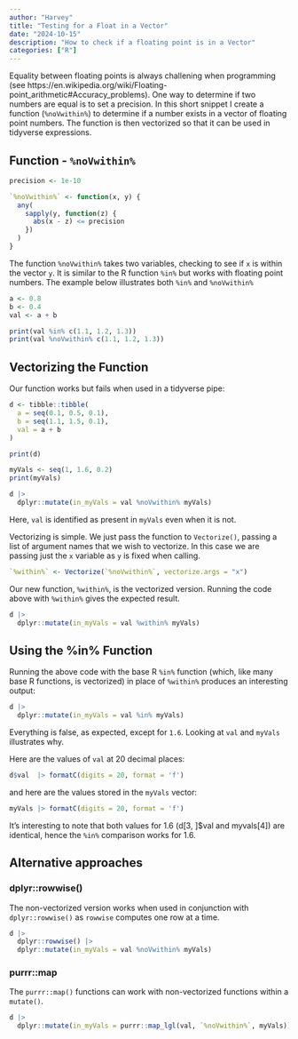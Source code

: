 ```yaml
---
author: "Harvey"
title: "Testing for a Float in a Vector"
date: "2024-10-15"
description: "How to check if a floating point is in a Vector"
categories: ["R"]
---
```


Equality between floating points is always challening when programming (see https://en.wikipedia.org/wiki/Floating-point_arithmetic#Accuracy_problems).  One way to determine if two numbers are equal is to set a precision.  In this short snippet I create a function (`%noVwithin%`) to determine if a number exists in a vector of floating point numbers.  The function is then vectorized so that it can be used in tidyverse expressions.

## Function - `%noVwithin%`

```r
precision <- 1e-10

`%noVwithin%` <- function(x, y) {
  any(
    sapply(y, function(z) {
      abs(x - z) <= precision
    })
  )
}
```

The function `%noVwithin%` takes two variables, checking to see if `x` is within the vector `y`.  It is similar to the R function `%in%` but works with floating point numbers.  The example below illustrates both `%in%` and `%noVwithin%`

```r
a <- 0.8
b <- 0.4
val <- a + b

print(val %in% c(1.1, 1.2, 1.3))
print(val %noVwithin% c(1.1, 1.2, 1.3))
```

## Vectorizing the Function

Our function works but fails when used in a tidyverse pipe:

```r
d <- tibble::tibble(
  a = seq(0.1, 0.5, 0.1),
  b = seq(1.1, 1.5, 0.1), 
  val = a + b
)

print(d)

myVals <- seq(1, 1.6, 0.2)
print(myVals)

d |>
  dplyr::mutate(in_myVals = val %noVwithin% myVals)

```
Here, `val` is identified as present in `myVals` even when it is not.


Vectorizing is simple.  We just pass the function to `Vectorize()`, passing a list of argument names that we wish to vectorize.  In this case we are passing just the `x` variable as `y` is fixed when calling.

```r
`%within%` <- Vectorize(`%noVwithin%`, vectorize.args = "x")
```

Our new function, `%within%`, is the vectorized version.  Running the code above with `%within%` gives the expected result.

```r
d |>
  dplyr::mutate(in_myVals = val %within% myVals)

```

## Using the %in% Function

Running the above code with the base R `%in%` function (which, like many base R functions, is vectorized) in place of `%within%` produces an interesting output:

```r
d |>
  dplyr::mutate(in_myVals = val %in% myVals)

```

Everything is false, as expected, except for `1.6`.  Looking at `val` and `myVals` illustrates why.  

Here are the values of `val` at 20 decimal places:
```r
d$val  |> formatC(digits = 20, format = 'f')

```

and here are the values stored in the `myVals` vector:
```r
myVals |> formatC(digits = 20, format = 'f')

```
It's interesting to note that both values for 1.6 (d[3, ]$val and myvals[4]) are identical, hence the `%in%` comparison works for 1.6.


## Alternative approaches

### dplyr::rowwise()

The non-vectorized version works when used in conjunction with `dplyr::rowwise()` as `rowwise` computes one row at a time.

```r
d |>
  dplyr::rowwise() |>
  dplyr::mutate(in_myVals = val %noVwithin% myVals)

```

### purrr::map

The `purrr::map()` functions can work with non-vectorized functions within a `mutate()`.

```r
d |>
  dplyr::mutate(in_myVals = purrr::map_lgl(val, `%noVwithin%`, myVals))

```
